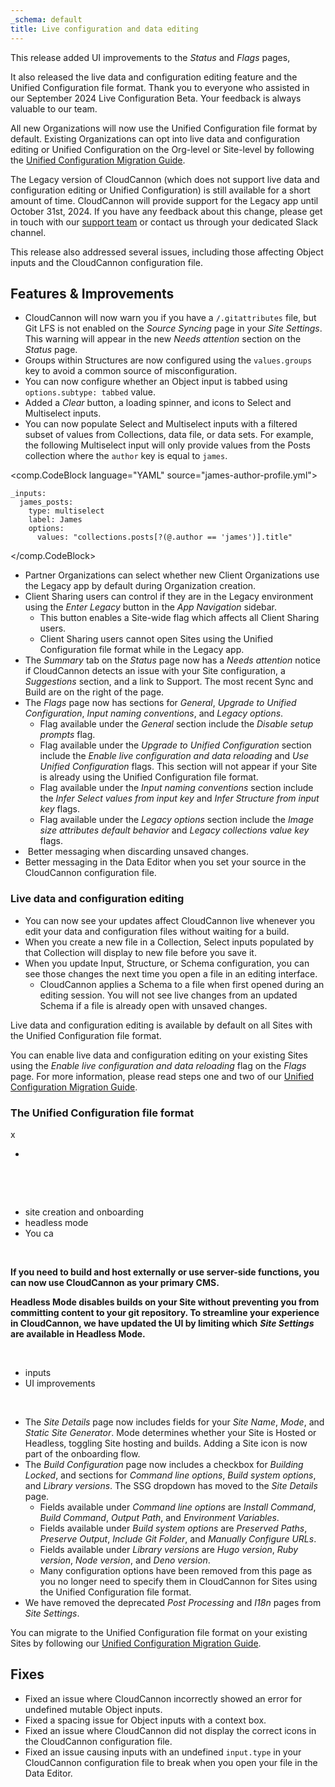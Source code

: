 ```yaml
---
_schema: default
title: Live configuration and data editing
---
```

This release added UI improvements to the *Status* and *Flags* pages,

It also released the live data and configuration editing feature and the Unified Configuration file format. Thank you to everyone who assisted in our September 2024 Live Configuration Beta. Your feedback is always valuable to our team.

All new Organizations will now use the Unified Configuration file format by default. Existing Organizations can opt into live data and configuration editing or Unified Configuration on the Org-level or Site-level by following the [Unified Configuration Migration Guide](/documentation/guides/unified-configuration-migration-guide/).

The Legacy version of CloudCannon (which does not support live data and configuration editing or Unified Configuration) is still available for a short amount of time. CloudCannon will provide support for the Legacy app until October 31st, 2024. If you have any feedback about this change, please get in touch with our [support team](/support/) or contact us through your dedicated Slack channel.

This release also addressed several issues, including those affecting Object inputs and the CloudCannon configuration file.

## Features & Improvements

* CloudCannon will now warn you if you have a `/.gitattributes` file, but Git LFS is not enabled on the *Source Syncing* page in your *Site Settings*. This warning will appear in the new *Needs attention* section on the *Status* page.
* Groups within Structures are now configured using the `values.groups` key to avoid a common source of misconfiguration.
* You can now configure whether an Object input is tabbed using `options.subtype: tabbed` value.
* Added a *Clear* button, a loading spinner, and icons to Select and Multiselect inputs.
* You can now populate Select and Multiselect inputs with a filtered subset of values from Collections, data file, or data sets. For example, the following Multiselect input will only provide values from the Posts collection where the `author` key is equal to `james`.

<comp.CodeBlock language="YAML" source="james-author-profile.yml">
``````````
_inputs:
  james_posts:
    type: multiselect
    label: James
    options:
      values: "collections.posts[?(@.author == 'james')].title"
``````````
</comp.CodeBlock>

* Partner Organizations can select whether new Client Organizations use the Legacy app by default during Organization creation.
* Client Sharing users can control if they are in the Legacy environment using the *Enter Legacy* button in the *App Navigation* sidebar.
  * This button enables a Site-wide flag which affects all Client Sharing users.
  * Client Sharing users cannot open Sites using the Unified Configuration file format while in the Legacy app.
* The *Summary* tab on the *Status* page now has a *Needs attention* notice if CloudCannon detects an issue with your Site configuration, a *Suggestions* section, and a link to Support. The most recent Sync and Build are on the right of the page.
* The *Flags* page now has sections for *General*, *Upgrade to Unified Configuration*, *Input naming conventions*, and *Legacy options*.
  * Flag available under the *General* section include the *Disable setup prompts* flag.
  * Flag available under the *Upgrade to Unified Configuration* section include the *Enable live configuration and data reloading* and *Use Unified Configuration* flags. This section will not appear if your Site is already using the Unified Configuration file format.
  * Flag available under the *Input naming conventions* section include the *Infer Select values from input key* and *Infer Structure from input key* flags.
  * Flag available under the *Legacy options* section include the *Image size attributes default behavior* and *Legacy collections value key* flags.
* &nbsp;Better messaging when discarding unsaved changes.
* Better messaging in the Data Editor when you set your source in the CloudCannon configuration file.

### Live data and configuration editing

* You can now see your updates affect CloudCannon live whenever you edit your data and configuration files without waiting for a build.
* When you create a new file in a Collection, Select inputs populated by that Collection will display to new file before you save it.
* When you update Input, Structure, or Schema configuration, you can see those changes the next time you open a file in an editing interface.
  * CloudCannon applies a Schema to a file when first opened during an editing session. You will not see live changes from an updated Schema if a file is already open with unsaved changes.

Live data and configuration editing is available by default on all Sites with the Unified Configuration file format.

You can enable live data and configuration editing on your existing Sites using the *Enable live configuration and data reloading* flag on the *Flags* page. For more information, please read steps one and two of our [Unified Configuration Migration Guide](/documentation/guides/unified-configuration-migration-guide/).

### The Unified Configuration file format

x

* &nbsp;

&nbsp;

&nbsp;

* site creation and onboarding
* headless mode
* You ca

&nbsp;

**If you need to build and host externally or use server-side functions, you can now use CloudCannon as your primary CMS.**

**Headless Mode disables builds on your Site without preventing you from committing content to your git repository. To streamline your experience in CloudCannon, we have updated the UI by limiting which** ***Site Settings*** **are available in Headless Mode.**

&nbsp;

* inputs
* UI improvements

&nbsp;

* The *Site Details* page now includes fields for your *Site Name*, *Mode*, and *Static Site Generator*. Mode determines whether your Site is Hosted or Headless, toggling Site hosting and builds. Adding a Site icon is now part of the onboarding flow.
* The *Build Configuration* page now includes a checkbox for *Building Locked*, and sections for *Command line options*, *Build system options*, and *Library versions*. The SSG dropdown has moved to the *Site Details* page.
  * Fields available under *Command line options* are *Install Command*, *Build Command*, *Output Path*, and *Environment Variables*.
  * Fields available under *Build system options* are *Preserved Paths*, *Preserve Output*, *Include Git Folder*, and *Manually Configure URLs*.
  * Fields available under *Library versions* are *Hugo version*, *Ruby version*, *Node version*, and *Deno version*.
  * Many configuration options have been removed from this page as you no longer need to specify them in CloudCannon for Sites using the Unified Configuration file format.
* We have removed the deprecated *Post Processing* and *I18n* pages from *Site Settings*.

You can migrate to the Unified Configuration file format on your existing Sites by following our [Unified Configuration Migration Guide](/documentation/guides/unified-configuration-migration-guide/).

## Fixes

* Fixed an issue where CloudCannon incorrectly showed an error for undefined mutable Object inputs.
* Fixed a spacing issue for Object inputs with a context box.
* Fixed an issue where CloudCannon did not display the correct icons in the CloudCannon configuration file.
* Fixed an issue causing inputs with an undefined `input.type` in your CloudCannon configuration file to break when you open your file in the Data Editor.
